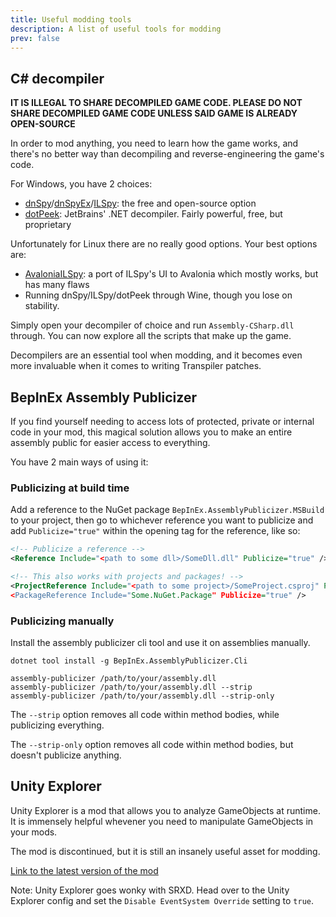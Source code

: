 ```yaml
---
title: Useful modding tools
description: A list of useful tools for modding
prev: false
---
```


## C# decompiler

**IT IS ILLEGAL TO SHARE DECOMPILED GAME CODE. PLEASE DO NOT SHARE DECOMPILED GAME CODE UNLESS SAID GAME IS ALREADY OPEN-SOURCE**

In order to mod anything, you need to learn how the game works, and there's no better way than decompiling and reverse-engineering the game's code.

For Windows, you have 2 choices:
- [dnSpy](https://github.com/dnSpy/dnSpy)/[dnSpyEx](https://github.com/dnSpyEx/dnSpy)/[ILSpy](https://github.com/icsharpcode/ILSpy): the free and open-source option
- [dotPeek](https://www.jetbrains.com/decompiler/): JetBrains' .NET decompiler. Fairly powerful, free, but proprietary

Unfortunately for Linux there are no really good options. Your best options are:
- [AvaloniaILSpy](https://github.com/icsharpcode/AvaloniaILSpy): a port of ILSpy's UI to Avalonia which mostly works, but has many flaws
- Running dnSpy/ILSpy/dotPeek through Wine, though you lose on stability.

Simply open your decompiler of choice and run `Assembly-CSharp.dll` through. You can now explore all the scripts that make up the game.

Decompilers are an essential tool when modding, and it becomes even more invaluable when it comes to writing Transpiler patches.

## BepInEx Assembly Publicizer

If you find yourself needing to access lots of protected, private or internal code in your mod, this magical solution allows you to make an entire assembly public for easier access to everything.

You have 2 main ways of using it:

### Publicizing at build time

Add a reference to the NuGet package `BepInEx.AssemblyPublicizer.MSBuild` to your project, then go to whichever reference you want to publicize and add `Publicize="true"` within the opening tag for the reference, like so:
```xml
<!-- Publicize a reference -->
<Reference Include="<path to some dll>/SomeDll.dll" Publicize="true" />

<!-- This also works with projects and packages! -->
<ProjectReference Include="<path to some project>/SomeProject.csproj" Publicize=true" />
<PackageReference Include="Some.NuGet.Package" Publicize="true" />
```

### Publicizing manually

Install the assembly publicizer cli tool and use it on assemblies manually.
```
dotnet tool install -g BepInEx.AssemblyPublicizer.Cli
```

```
assembly-publicizer /path/to/your/assembly.dll
assembly-publicizer /path/to/your/assembly.dll --strip
assembly-publicizer /path/to/your/assembly.dll --strip-only
```

The `--strip` option removes all code within method bodies, while publicizing everything.

The `--strip-only` option removes all code within method bodies, but doesn't publicize anything.

## Unity Explorer

Unity Explorer is a mod that allows you to analyze GameObjects at runtime. It is immensely helpful whevener you need to manipulate GameObjects in your mods.

The mod is discontinued, but it is still an insanely useful asset for modding.

[Link to the latest version of the mod](https://github.com/sinai-dev/UnityExplorer/releases/tag/4.9.0)

Note: Unity Explorer goes wonky with SRXD. Head over to the Unity Explorer config and set the `Disable EventSystem Override` setting to `true`.
